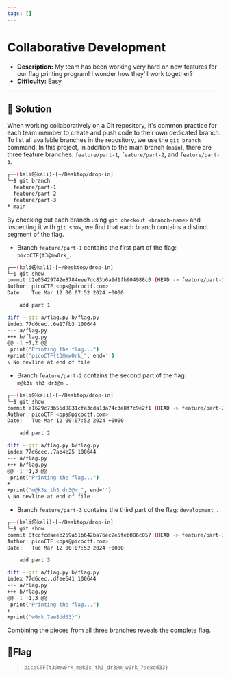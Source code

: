 ---
tags: []
---
# Collaborative Development

- **Description:** My team has been working very hard on new features for our flag printing program! I wonder how they'll work together?
- **Difficulty:** Easy

---

## 🔎 Solution
When working collaboratively on a Git repository, it's common practice for each team member to create and push code to their own dedicated branch.
To list all available branches in the repository, we use the `git branch` command. In this project, in addition to the main branch (`main`), there are three feature branches: `feature/part-1`, `feature/part-2`, and `feature/part-3`.
```bash
┌──(kali㉿kali)-[~/Desktop/drop-in]
└─$ git branch
  feature/part-1
  feature/part-2
  feature/part-3
* main
```
By checking out each branch using `git checkout <branch-name>` and inspecting it with `git show`, we find that each branch contains a distinct segment of the flag.
- Branch `feature/part-1` contains the first part of the flag: `picoCTF{t3@mw0rk_`.
```bash
┌──(kali㉿kali)-[~/Desktop/drop-in]
└─$ git show                   
commit b2e05429742e8784eee7dc83b6a9d1fb904988c0 (HEAD -> feature/part-1)
Author: picoCTF <ops@picoctf.com>
Date:   Tue Mar 12 00:07:52 2024 +0000

    add part 1

diff --git a/flag.py b/flag.py
index 77d6cec..6e17fb3 100644
--- a/flag.py
+++ b/flag.py
@@ -1 +1,2 @@
 print("Printing the flag...")
+print("picoCTF{t3@mw0rk_", end='')
\ No newline at end of file
```

- Branch `feature/part-2` contains the second part of the flag: `m@k3s_th3_dr3@m_`.
```bash                                                                                                                    
┌──(kali㉿kali)-[~/Desktop/drop-in]
└─$ git show                   
commit e1629c73b55d8831cfa3cda13a74c3e8f7c9e2f1 (HEAD -> feature/part-2)
Author: picoCTF <ops@picoctf.com>
Date:   Tue Mar 12 00:07:52 2024 +0000

    add part 2

diff --git a/flag.py b/flag.py
index 77d6cec..7ab4e25 100644
--- a/flag.py
+++ b/flag.py
@@ -1 +1,3 @@
 print("Printing the flag...")
+
+print("m@k3s_th3_dr3@m_", end='')
\ No newline at end of file
```

- Branch `feature/part-3` contains the third part of the flag: `development_`.
```bash                                                                                                                     
┌──(kali㉿kali)-[~/Desktop/drop-in]
└─$ git show                   
commit 8fccfcdaeeb259a51b642ba76ec2e5feb086c057 (HEAD -> feature/part-3)
Author: picoCTF <ops@picoctf.com>
Date:   Tue Mar 12 00:07:52 2024 +0000

    add part 3

diff --git a/flag.py b/flag.py
index 77d6cec..dfee641 100644
--- a/flag.py
+++ b/flag.py
@@ -1 +1,3 @@
 print("Printing the flag...")
+
+print("w0rk_7ae8dd33}")
```
Combining the pieces from all three branches reveals the complete flag.


## 🚩Flag
> `picoCTF{t3@mw0rk_m@k3s_th3_dr3@m_w0rk_7ae8dd33}`
